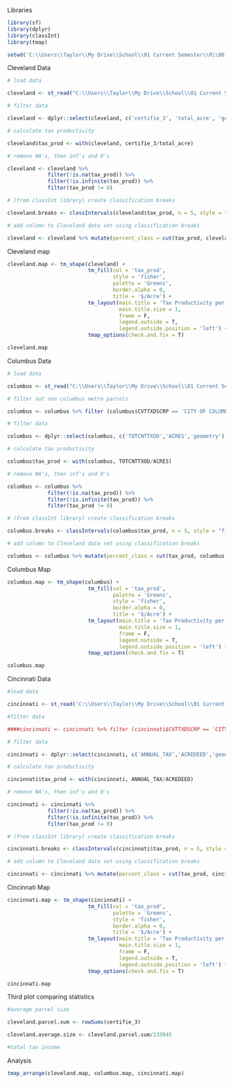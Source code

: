 Libraries

```r

library(sf)
library(dplyr)
library(classInt)
library(tmap)

setwd('C:\\Users\\Taylor\\My Drive\\School\\01 Current Semester\\R\\06 Final Project')

```

Cleveland Data

```r

# load data

cleveland <- st_read("C:\\Users\\Taylor\\My Drive\\School\\01 Current Semester\\R\\06 Final Project\\Combined_Parcels_-_Cleveland_Only\\Combined_Parcels_-_Cleveland_Only.shp")

# filter data

cleveland <- dplyr::select(cleveland, c('certifie_3', 'total_acre', 'geometry'))

# calculate tax productivity

cleveland$tax_prod <- with(cleveland, certifie_3/total_acre) 

# remove NA's, then inf's and 0's

cleveland <- cleveland %>%
             filter(!is.na(tax_prod)) %>%
             filter(!is.infinite(tax_prod)) %>%
             filter(tax_prod != 0)

# (from classInt library) create classification breaks

cleveland.breaks <- classIntervals(cleveland$tax_prod, n = 5, style = "fisher")

# add column to Cleveland data set using classification breaks

cleveland <- cleveland %>% mutate(percent_class = cut(tax_prod, cleveland.breaks$brks, include.lowest = T))

```

Cleveland map

```r

cleveland.map <- tm_shape(cleveland) +
                          tm_fill(col = 'tax_prod',
                                  style = 'fisher',
                                  palette = 'Greens', 
                                  border.alpha = 0,
                                  title = '$/Acre') +
                          tm_layout(main.title = 'Tax Productivity per Acre ($)',
                                    main.title.size = 1,
                                    frame = F,
                                    legend.outside = T,
                                    legend.outside.position = 'left') +
                          tmap_options(check.and.fix = T)

cleveland.map

```

Columbus Data

```r

# load data

columbus <- st_read("C:\\Users\\Taylor\\My Drive\\School\\01 Current Semester\\R\\06 Final Project\\Parcel_Boundaries\\Parcel_Boundaries.shp")

# filter out non columbus metro parcels

columbus <- columbus %>% filter (columbus$CVTTXDSCRP == 'CITY OF COLUMBUS')

# filter data

columbus <- dplyr::select(columbus, c('TOTCNTTXOD','ACRES','geometry'))

# calculate tax productivity

columbus$tax_prod <- with(columbus, TOTCNTTXOD/ACRES) 

# remove NA's, then inf's and 0's

columbus <- columbus %>%
             filter(!is.na(tax_prod)) %>%
             filter(!is.infinite(tax_prod)) %>%
             filter(tax_prod != 0)

# (from classInt library) create classification breaks

columbus.breaks <- classIntervals(columbus$tax_prod, n = 5, style = "fisher")

# add column to Cleveland data set using classification breaks

columbus <- columbus %>% mutate(percent_class = cut(tax_prod, columbus.breaks$brks, include.lowest = T))

```

Columbus Map

```r

columbus.map <- tm_shape(columbus) +
                          tm_fill(col = 'tax_prod',
                                  palette = 'Greens',
                                  style = 'fisher',
                                  border.alpha = 0,
                                  title = '$/Acre') +
                          tm_layout(main.title = 'Tax Productivity per Acre ($)',
                                    main.title.size = 1,
                                    frame = F,
                                    legend.outside = T,
                                    legend.outside.position = 'left') +
                          tmap_options(check.and.fix = T)

columbus.map

```

Cincinnati Data

```r

#load data

cincinnati <- st_read('C:\\Users\\Taylor\\My Drive\\School\\01 Current Semester\\R\\06 Final Project\\cincinnati_parcels\\cincinnati_parcels.shp')

#filter data

####cincinnati <- cincinnati %>% filter (cincinnati$CVTTXDSCRP == 'CITY OF COLUMBUS')

# filter data

cincinnati <- dplyr::select(cincinnati, c('ANNUAL_TAX','ACREDEED','geometry'))

# calculate tax productivity

cincinnati$tax_prod <- with(cincinnati, ANNUAL_TAX/ACREDEED) 

# remove NA's, then inf's and 0's

cincinnati <- cincinnati %>%
             filter(!is.na(tax_prod)) %>%
             filter(!is.infinite(tax_prod)) %>%
             filter(tax_prod != 0)

# (from classInt library) create classification breaks

cincinnati.breaks <- classIntervals(cincinnati$tax_prod, n = 5, style = "fisher")

# add column to Cleveland data set using classification breaks

cincinnati <- cincinnati %>% mutate(percent_class = cut(tax_prod, cincinnati.breaks$brks, include.lowest = T))

```

Cincinnati Map

```r

cincinnati.map <- tm_shape(cincinnati) +
                          tm_fill(col = 'tax_prod',
                                  palette = 'Greens',
                                  style = 'fisher',
                                  border.alpha = 0,
                                  title = '$/Acre') +
                          tm_layout(main.title = 'Tax Productivity per Acre ($)',
                                    main.title.size = 1,
                                    frame = F,
                                    legend.outside = T,
                                    legend.outside.position = 'left') +
                          tmap_options(check.and.fix = T)

cincinnati.map

```
Third plot comparing statistics

```r

#average parcel size

cleveland.parcel.sum <- rowSums(certifie_3)

cleveland.average.size <- cleveland.parcel.sum/133045

#total tax income

```


Analysis

```r

tmap_arrange(cleveland.map, columbus.map, cincinnati.map)

```
